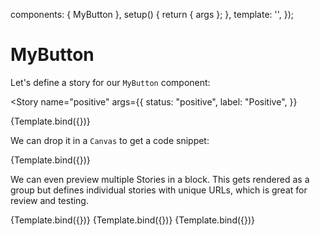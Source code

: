 

<Meta title="MDX/MyButton" component={MyButton} />

  components: { MyButton },
  setup() {
    return { args };
  },
  template: '<MyButton v-bind="args" />',
});

# MyButton

Let's define a story for our `MyButton` component:

<Story
  name="positive"
  args={{
    status: "positive",
    label: "Positive",
  }}
>
  {Template.bind({})}
</Story>

We can drop it in a `Canvas` to get a code snippet:

<Canvas>
  <Story
    name="negative"
    args={{
      label: "Negative",
    }}
  >
    {Template.bind({})}
  </Story>
</Canvas>

We can even preview multiple Stories in a block. This
gets rendered as a group but defines individual stories
with unique URLs, which is great for review and testing.

<Canvas>
  <Story
    name="warning"
    args={{
      status: "warning",
      label: "Warning",
    }}
  >
    {Template.bind({})}
  </Story>
  <Story
    name="neutral"
    args={{
      status: "neutral",
      label: "Neutral",
    }}
  >
    {Template.bind({})}
  </Story>
  <Story
    name="error"
    args={{
      status: "error",
      label: "Error",
    }}
  >
    {Template.bind({})}
  </Story>
</Canvas>
